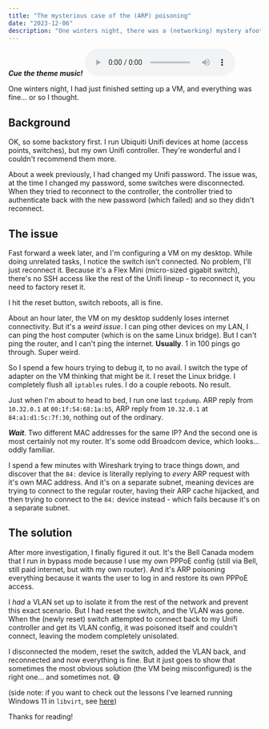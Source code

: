 ```yaml
---
title: "The mysterious case of the (ARP) poisoning"
date: "2023-12-06"
description: "One winters night, there was a (networking) mystery afoot..."
---
```


***Cue the theme music!***
<audio controls>
  <source src={ThemeSong} type="audio/mpeg" />
</audio>

One winters night, I had just finished setting up a VM, and everything was fine... or so I thought.

## Background

OK, so some backstory first. I run Ubiquiti Unifi devices at home (access points, switches), but my own Unifi controller. They're wonderful and I couldn't recommend them more.

About a week previously, I had changed my Unifi password. The issue was, at the time I changed my password, some switches were disconnected. When they tried to reconnect to the controller, the controller tried to authenticate back with the new password (which failed) and so they didn't reconnect.

## The issue

Fast forward a week later, and I'm configuring a VM on my desktop. While doing unrelated tasks, I notice the switch isn't connected. No problem, I'll just reconnect it. Because it's a Flex Mini (micro-sized gigabit switch), there's no SSH access like the rest of the Unifi lineup - to reconnect it, you need to factory reset it.

I hit the reset button, switch reboots, all is fine.

About an hour later, the VM on my desktop suddenly loses internet connectivity. But it's a *weird issue*. I can ping other devices on my LAN, I can ping the host computer (which is on the same Linux bridge). But I can't ping the router, and I can't ping the internet. **Usually**. 1 in 100 pings go through. Super weird.

So I spend a few hours trying to debug it, to no avail. I switch the type of adapter on the VM thinking that might be it. I reset the Linux bridge. I completely flush all `iptables` rules. I do a couple reboots. No result.

Just when I'm about to head to bed, I run one last `tcpdump`. ARP reply from `10.32.0.1` at `00:1f:54:68:1a:b5`, ARP reply from `10.32.0.1` at `84:a1:d1:5c:7f:30`, nothing out of the ordinary.

***Wait***. Two different MAC addresses for the same IP? And the second one is most certainly not my router. It's some odd Broadcom device, which looks... oddly familiar.

I spend a few minutes with Wireshark trying to trace things down, and discover that the `84:` device is literally replying to *every* ARP request with it's own MAC address. And it's on a separate subnet, meaning devices are trying to connect to the regular router, having their ARP cache hijacked, and then trying to connect to the `84:` device instead - which fails because it's on a separate subnet.

## The solution

After more investigation, I finally figured it out. It's the Bell Canada modem that I run in bypass mode because I use my own PPPoE config (still via Bell, still paid internet, but with my own router). And it's ARP poisoning everything because it wants the user to log in and restore its own PPPoE access.

I *had* a VLAN set up to isolate it from the rest of the network and prevent this exact scenario. But I had reset the switch, and the VLAN was gone. When the (newly reset) switch attempted to connect back to my Unifi controller and get its VLAN config, it was poisoned itself and couldn't connect, leaving the modem completely unisolated.

I disconnected the modem, reset the switch, added the VLAN back, and reconnected and now everything is fine. But it just goes to show that sometimes the most obvious solution (the VM being misconfigured) is the right one... and sometimes not. 😅

(side note: if you want to check out the lessons I've learned running Windows 11 in `libvirt`, see [here](/blog/adventures-with-libvirt))

Thanks for reading!